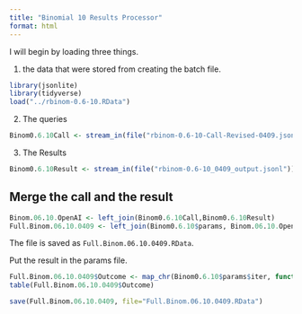 ```yaml
---
title: "Binomial 10 Results Processor"
format: html
---
```


I will begin by loading three things.  

1. the data that were stored from creating the batch file.

```r
library(jsonlite)
library(tidyverse)
load("../rbinom-0.6-10.RData")
```

2. The queries

```r
Binom0.6.10Call <- stream_in(file("rbinom-0.6-10-Call-Revised-0409.jsonl"))
```

3. The Results

```r
Binom0.6.10Result <- stream_in(file("rbinom-0.6-10_0409_output.jsonl"))
```

## Merge the call and the result

```r
Binom.06.10.OpenAI <- left_join(Binom0.6.10Call,Binom0.6.10Result)
Full.Binom.06.10.0409 <- left_join(Binom0.6.10$params, Binom.06.10.OpenAI)
```

The file is saved as `Full.Binom.06.10.0409.RData`.

Put the result in the params file.

```r
Full.Binom.06.10.0409$Outcome <- map_chr(Binom0.6.10$params$iter, function(x) { unlist(Binom0.6.10Result$response$body$choices[[x]][[2]][2]) })
table(Full.Binom.06.10.0409$Outcome)
```

```r
save(Full.Binom.06.10.0409, file="Full.Binom.06.10.0409.RData")
```

